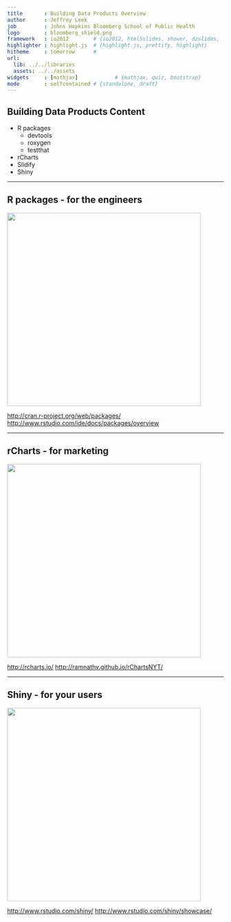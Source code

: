 ```yaml
---
title       : Building Data Products Overview
author      : Jeffrey Leek
job         : Johns Hopkins Bloomberg School of Public Health
logo        : bloomberg_shield.png
framework   : io2012        # {io2012, html5slides, shower, dzslides, ...}
highlighter : highlight.js  # {highlight.js, prettify, highlight}
hitheme     : tomorrow      # 
url:
  lib: ../../libraries
  assets: ../../assets
widgets     : [mathjax]            # {mathjax, quiz, bootstrap}
mode        : selfcontained # {standalone, draft}
---
```


## Building Data Products Content

* R packages
  * devtools
  * roxygen
  * testthat
* rCharts
* Slidify
* Shiny


---

## R packages - for the engineers

<img class=center src=../../assets/img/01_DataScientistToolbox/rpackages.png height=450>

[http://cran.r-project.org/web/packages/](http://cran.r-project.org/web/packages/)
[http://www.rstudio.com/ide/docs/packages/overview](http://www.rstudio.com/ide/docs/packages/overview)

---

## rCharts - for marketing

<img class=center src=../../assets/img/01_DataScientistToolbox/rcharts.png height=450>

[http://rcharts.io/](http://rcharts.io/)
[http://ramnathv.github.io/rChartsNYT/](http://ramnathv.github.io/rChartsNYT/)

---

## Shiny - for your users

<img class=center src=../../assets/img/01_DataScientistToolbox/shiny.png height=450>

[http://www.rstudio.com/shiny/](http://www.rstudio.com/shiny/)
[http://www.rstudio.com/shiny/showcase/](http://www.rstudio.com/shiny/showcase/)


